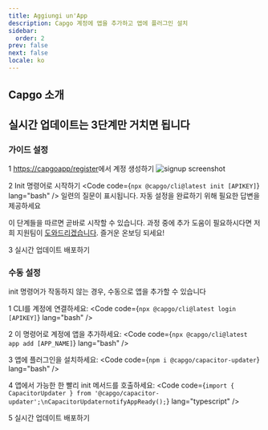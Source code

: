 ```yaml
---
title: Aggiungi un'App
description: Capgo 계정에 앱을 추가하고 앱에 플러그인 설치
sidebar:
  order: 2
prev: false
next: false
locale: ko
---
```



## Capgo 소개
<YouTube id="NzXXKoyhTIo" title="15분 안에 알아보는 Capgo" />

## 실시간 업데이트는 3단계만 거치면 됩니다


### 가이드 설정

<Steps>

1 [https://capgoapp/register](https://capgoapp/register)에서 계정 생성하기
![signup screenshot](/signupwebp "signup screenshot")

2 Init 명령어로 시작하기 <Code code={`npx @capgo/cli@latest init [APIKEY]`} lang="bash" /> 일련의 질문이 표시됩니다. 자동 설정을 완료하기 위해 필요한 답변을 제공하세요<Aside type="tip">이 단계들을 따르면 곧바로 시작할 수 있습니다. 과정 중에 추가 도움이 필요하시다면 저희 지원팀이 [도와드리겠습니다](mailto:support@capgoapp). 즐거운 온보딩 되세요!</Aside>

3 실시간 업데이트 배포하기 <LinkCard href="/docs/getting-started/deploy/" title="실시간 업데이트 배포" description="앱에 실시간 업데이트를 배포하는 방법 알아보기" />

</Steps>

### 수동 설정

init 명령어가 작동하지 않는 경우, 수동으로 앱을 추가할 수 있습니다

<Steps>

1 CLI를 계정에 연결하세요: <Code code={`npx @capgo/cli@latest login [APIKEY]`} lang="bash" />

2 이 명령어로 계정에 앱을 추가하세요: <Code code={`npx @capgo/cli@latest app add [APP_NAME]`} lang="bash" />

3 앱에 플러그인을 설치하세요: <Code code={`npm i @capgo/capacitor-updater`} lang="bash" />

4 앱에서 가능한 한 빨리 init 메서드를 호출하세요: <Code code={`import { CapacitorUpdater } from '@capgo/capacitor-updater';\nCapacitorUpdaternotifyAppReady();`} lang="typescript" />

5 실시간 업데이트 배포하기 <LinkCard href="/docs/getting-started/deploy/" title="실시간 업데이트 배포" description="앱에 실시간 업데이트를 배포하는 방법 알아보기" />

</Steps>